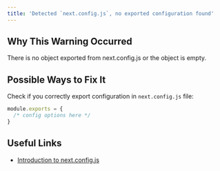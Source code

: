 ```yaml
---
title: 'Detected `next.config.js`, no exported configuration found'
---
```


## Why This Warning Occurred

There is no object exported from next.config.js or the object is empty.

## Possible Ways to Fix It

Check if you correctly export configuration in `next.config.js` file:

```js filename="next.config.js"
module.exports = {
  /* config options here */
}
```

## Useful Links

- [Introduction to next.config.js](/docs/pages/api-reference/config/next-config-js)
